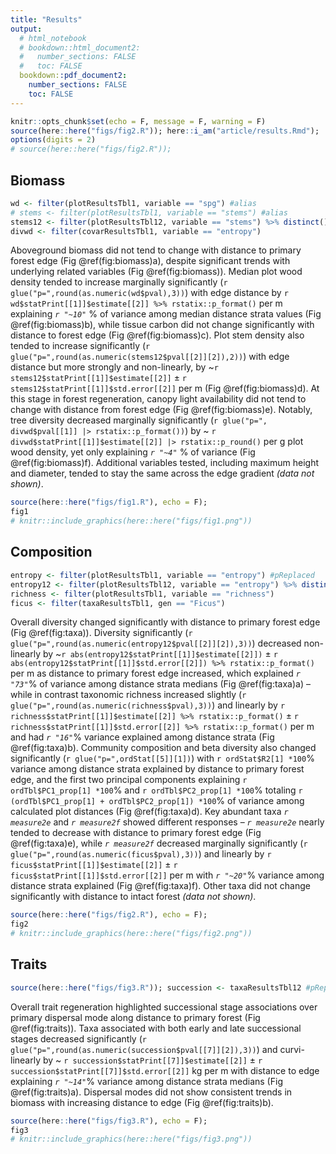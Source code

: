 ```yaml
---
title: "Results"
output: 
  # html_notebook
  # bookdown::html_document2:
  #   number_sections: FALSE
  #   toc: FALSE
  bookdown::pdf_document2:
    number_sections: FALSE
    toc: FALSE
---
```




```r
knitr::opts_chunk$set(echo = F, message = F, warning = F)
source(here::here("figs/fig2.R")); here::i_am("article/results.Rmd"); 
options(digits = 2)
# source(here::here("figs/fig2.R"));
```



## Biomass



<!-- 1.  shade x distance ( @ordway2020 ) + timber sp? -->
<!-- 2.  height ( @ordway2020 ) -->
<!-- 3.  wood density ( @poorter2019 ) -->
<!-- 4.  total biomass x dist ( @ordway2020 ) + timber sp? -->
<!--   -   maybe system-level curve (e.g. biomass hist) + timber sp -->
<!--   -   metric hist, vs. sp-abund/diversity hist below -->
<!--     -   max DAP as trait? -->

<!-- [RESULTS TEXT] -->


```r
wd <- filter(plotResultsTbl1, variable == "spg") #alias
# stems <- filter(plotResultsTbl1, variable == "stems") #alias
stems12 <- filter(plotResultsTbl12, variable == "stems") %>% distinct() #alias
divwd <- filter(covarResultsTbl1, variable == "entropy")
```


Aboveground biomass did not tend to change with distance to primary forest edge 
(Fig \@ref(fig:biomass)a), despite significant trends with underlying related variables 
(Fig \@ref(fig:biomass)).
Median plot wood density tended to increase marginally significantly 
(`r glue("p=",round(as.numeric(wd$pval),3))`) 
with edge distance by 
`r wd$statPrint[[1]]$estimate[[2]] %>% rstatix::p_format()` per m 
<!-- ± `r wd$statPrint[[1]]$std.error[[2]] |> round(3) #formatting...` -->
explaining 
*`r "~10"`* % of variance 
among median distance strata values
(Fig \@ref(fig:biomass)b),
while tissue carbon did not change significantly with distance to forest edge 
(Fig \@ref(fig:biomass)c).
Plot stem density also tended to increase significantly 
(`r glue("p=",round(as.numeric(stems12$pval[[2]][2]),2))`) 
with edge distance but more strongly and non-linearly, by 
~`r stems12$statPrint[[1]]$estimate[[2]]` ± 
`r stems12$statPrint[[1]]$std.error[[2]]` per m 
(Fig \@ref(fig:biomass)d).
At this stage in forest regeneration, canopy light availability did not tend to change with distance from forest edge 
(Fig \@ref(fig:biomass)e).
Notably, tree diversity decreased marginally significantly 
(`r glue("p=", divwd$pval[[1]] |> rstatix::p_format())`)
by 
~ `r divwd$statPrint[[1]]$estimate[[2]] |> rstatix::p_round()` 
<!-- ± `r divwd$statPrint[[1]]$std.error[[2]] |> rstatix::p_round()` -->
per g plot wood density, 
yet only explaining
*`r "~4"`* % of variance
(Fig \@ref(fig:biomass)f).
Additional variables tested, including maximum height and diameter, tended to stay the same across the edge gradient *(data not shown)*.


```r
source(here::here("figs/fig1.R"), echo = F); 
fig1
# knitr::include_graphics(here::here("figs/fig1.png"))
```

<!-- - size distributions? -->
<!-- - put light-biomass correlation? -->


## Composition



<!-- 1.  richness -->
<!-- 2.  diversity x distance [+ 1 timber sp] -->
<!--   -   can break down by diversity index -->
<!--     -   compare to NMDS? -->
<!--   1.  system-level curve (e.g. rank-abund) x distance [+ 1 timber sp] -->


```r
entropy <- filter(plotResultsTbl1, variable == "entropy") #pReplaced
entropy12 <- filter(plotResultsTbl12, variable == "entropy") %>% distinct() #slopeR2
richness <- filter(plotResultsTbl1, variable == "richness")
ficus <- filter(taxaResultsTbl1, gen == "Ficus")
```


Overall diversity changed significantly with distance to primary forest edge 
(Fig \@ref(fig:taxa)).
Diversity significantly 
(`r glue("p=",round(as.numeric(entropy12$pval[[2]][2]),3))`) 
decreased non-linearly by 
~`r abs(entropy12$statPrint[[1]]$estimate[[2]])` ± 
`r abs(entropy12$statPrint[[1]]$std.error[[2]]) %>% rstatix::p_format()` per m 
as distance to primary forest edge increased, 
which explained 
*`r "73"`*% of variance 
among distance strata medians 
(Fig \@ref(fig:taxa)a) -- 
while in contrast taxonomic richness increased slightly 
(`r glue("p=",round(as.numeric(richness$pval),3))`) 
and linearly 
by 
`r richness$statPrint[[1]]$estimate[[2]] %>% rstatix::p_format()` ± 
`r richness$statPrint[[1]]$std.error[[2]] %>% rstatix::p_format()` per m 
and had *`r "16"`*% variance explained 
among distance strata 
(Fig \@ref(fig:taxa)b).
Community composition and beta diversity also changed significantly 
(`r glue("p=",ordStat[[5]][1])`) with 
`r ordStat$R2[1] *100`% 
variance among distance strata explained by distance to primary forest edge, 
and the first two principal components explaining 
`r ordTbl$PC1_prop[1] *100`% and 
`r ordTbl$PC2_prop[1] *100`% totaling 
`r (ordTbl$PC1_prop[1] + ordTbl$PC2_prop[1]) *100`% 
of variance among calculated plot distances 
(Fig \@ref(fig:taxa)d).
Key abundant taxa *`r measure2e`* and *`r measure2f`* showed different responses -- *`r measure2e`* nearly tended to decrease with distance to primary forest edge 
(Fig \@ref(fig:taxa)e),
while *`r measure2f`* decreased marginally significantly 
(`r glue("p=",round(as.numeric(ficus$pval),3))`) 
and linearly by 
`r ficus$statPrint[[1]]$estimate[[2]]` ± 
`r ficus$statPrint[[1]]$std.error[[2]]` per m 
with *`r "~20"`*% variance among distance strata explained 
(Fig \@ref(fig:taxa)f).
Other taxa did not change significantly with distance to intact forest *(data not shown)*.


```r
source(here::here("figs/fig2.R"), echo = F);
fig2
# knitr::include_graphics(here::here("figs/fig2.png"))
```

<!-- - put diversity-biomass correlation -->

<!-- # ```{r taxaList} -->
<!-- # source(here::here("tblTaxa.R"));  -->
<!-- # ``` -->



## Traits



```r
source(here::here("figs/fig3.R")); succession <- taxaResultsTbl12 #pReplaced
```


Overall trait regeneration highlighted successional stage associations over primary dispersal mode along distance to primary forest 
(Fig \@ref(fig:traits)).
Taxa associated with both early and late successional stages decreased significantly 
(`r glue("p=",round(as.numeric(succession$pval[[7]][2]),3))`) 
and curvi-linearly 
by 
~ `r succession$statPrint[[7]]$estimate[[2]]` ± 
`r succession$statPrint[[7]]$std.error[[2]]` kg per m 
with distance to edge explaining 
*`r "~14"`*% variance 
among distance strata medians 
(Fig \@ref(fig:traits)a).
Dispersal modes did not show consistent trends in biomass with increasing distance to edge 
(Fig \@ref(fig:traits)b).


```r
source(here::here("figs/fig3.R"), echo = F);
fig3
# knitr::include_graphics(here::here("figs/fig3.png"))
```
